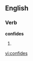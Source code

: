 
==English==

===Verb===
'''confides'''

# {{third-person singular of|[[confide]]}}

[[vi:confides]]